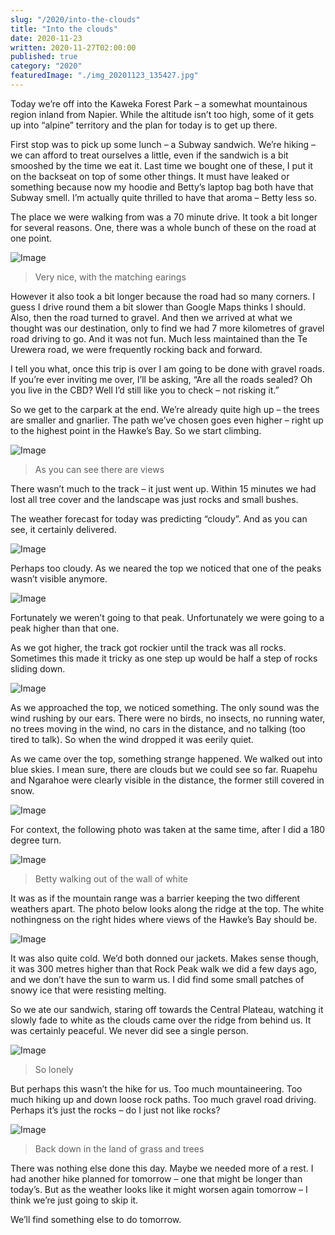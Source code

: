 ```yaml
---
slug: "/2020/into-the-clouds"
title: "Into the clouds"
date: 2020-11-23
written: 2020-11-27T02:00:00
published: true
category: "2020"
featuredImage: "./img_20201123_135427.jpg"
---
```


Today we’re off into the Kaweka Forest Park – a somewhat mountainous region inland from Napier. While the altitude isn’t too high, some of it gets up into “alpine” territory and the plan for today is to get up there.

First stop was to pick up some lunch – a Subway sandwich. We’re hiking – we can afford to treat ourselves a little, even if the sandwich is a bit smooshed by the time we eat it. Last time we bought one of these, I put it on the backseat on top of some other things. It must have leaked or something because now my hoodie and Betty’s laptop bag both have that Subway smell. I’m actually quite thrilled to have that aroma – Betty less so.

The place we were walking from was a 70 minute drive. It took a bit longer for several reasons. One, there was a whole bunch of these on the road at one point.

![Image](img_20201123_111841.jpg)

> Very nice, with the matching earings

However it also took a bit longer because the road had so many corners. I guess I drive round them a bit slower than Google Maps thinks I should. Also, then the road turned to gravel. And then we arrived at what we thought was our destination, only to find we had 7 more kilometres of gravel road driving to go. And it was not fun. Much less maintained than the Te Urewera road, we were frequently rocking back and forward.

I tell you what, once this trip is over I am going to be done with gravel roads. If you’re ever inviting me over, I’ll be asking, “Are all the roads sealed? Oh you live in the CBD? Well I’d still like you to check – not risking it.”

So we get to the carpark at the end. We’re already quite high up – the trees are smaller and gnarlier. The path we’ve chosen goes even higher – right up to the highest point in the Hawke’s Bay. So we start climbing.

![Image](img_20201123_123606.jpg)

> As you can see there are views

There wasn’t much to the track – it just went up. Within 15 minutes we had lost all tree cover and the landscape was just rocks and small bushes.

The weather forecast for today was predicting “cloudy”. And as you can see, it certainly delivered.

![Image](img_20201123_130306.jpg)

Perhaps too cloudy. As we neared the top we noticed that one of the peaks wasn’t visible anymore.

![Image](img_20201123_130736.jpg)

Fortunately we weren’t going to that peak. Unfortunately we were going to a peak higher than that one.

As we got higher, the track got rockier until the track was all rocks. Sometimes this made it tricky as one step up would be half a step of rocks sliding down.

![Image](img_20201123_131225.jpg)

As we approached the top, we noticed something. The only sound was the wind rushing by our ears. There were no birds, no insects, no running water, no trees moving in the wind, no cars in the distance, and no talking (too tired to talk). So when the wind dropped it was eerily quiet.

As we came over the top, something strange happened. We walked out into blue skies. I mean sure, there are clouds but we could see so far. Ruapehu and Ngarahoe were clearly visible in the distance, the former still covered in snow.

![Image](img_20201123_135427.jpg)

For context, the following photo was taken at the same time, after I did a 180 degree turn.

![Image](img_20201123_134506.jpg)

> Betty walking out of the wall of white

It was as if the mountain range was a barrier keeping the two different weathers apart. The photo below looks along the ridge at the top. The white nothingness on the right hides where views of the Hawke’s Bay should be.

![Image](img_20201123_140338.jpg)

It was also quite cold. We’d both donned our jackets. Makes sense though, it was 300 metres higher than that Rock Peak walk we did a few days ago, and we don’t have the sun to warm us. I did find some small patches of snowy ice that were resisting melting.

So we ate our sandwich, staring off towards the Central Plateau, watching it slowly fade to white as the clouds came over the ridge from behind us. It was certainly peaceful. We never did see a single person.

![Image](img_20201123_141629.jpg)

> So lonely

But perhaps this wasn’t the hike for us. Too much mountaineering. Too much hiking up and down loose rock paths. Too much gravel road driving. Perhaps it’s just the rocks – do I just not like rocks?

![Image](img_20201123_161849.jpg)

> Back down in the land of grass and trees

There was nothing else done this day. Maybe we needed more of a rest. I had another hike planned for tomorrow – one that might be longer than today’s. But as the weather looks like it might worsen again tomorrow – I think we’re just going to skip it.

We’ll find something else to do tomorrow.